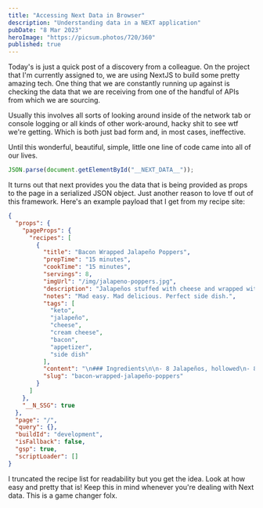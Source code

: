 ```yaml
---
title: "Accessing Next Data in Browser"
description: "Understanding data in a NEXT application"
pubDate: "8 Mar 2023"
heroImage: "https://picsum.photos/720/360"
published: true
---
```


Today's is just a quick post of a discovery from a colleague. On the project that I'm currently assigned to, we are using NextJS to build some pretty amazing tech. One thing that we are constantly running up against is checking the data that we are receiving from one of the handful of APIs from which we are sourcing.

Usually this involves all sorts of looking around inside of the network tab or console logging or all kinds of other work-around, hacky shit to see wtf we're getting. Which is both just bad form and, in most cases, ineffective.

Until this wonderful, beautiful, simple, little one line of code came into all of our lives.

```js
JSON.parse(document.getElementById("__NEXT_DATA__"));
```

It turns out that next provides you the data that is being provided as props to the page in a serialized JSON object. Just another reason to love tf out of this framework. Here's an example payload that I get from my recipe site:

```json
{
  "props": {
    "pageProps": {
      "recipes": [
        {
          "title": "Bacon Wrapped Jalapeño Poppers",
          "prepTime": "15 minutes",
          "cookTime": "15 minutes",
          "servings": 8,
          "imgUrl": "/img/jalapeno-poppers.jpg",
          "description": "Jalapeños stuffed with cheese and wrapped with bacon.",
          "notes": "Mad easy. Mad delicious. Perfect side dish.",
          "tags": [
            "keto",
            "jalapeño",
            "cheese",
            "cream cheese",
            "bacon",
            "appetizer",
            "side dish"
          ],
          "content": "\n### Ingredients\n\n- 8 Jalapeños, hollowed\n- 8oz Cream Cheese\n- 8oz shredded cheese of your choice\n- 8 slices bacon\n\n### Instructions\n\n1. Cut a \"T\" into one side of your Jalapeños and scoop out the seeds.\n1. In a bowl, mix cream cheese and shredded cheese until throughly mixed.\n1. Preheat air frier for 10 minutes at 400°\n1. Stuff each pepper with cheese mixture and wrap with one slice of bacon. Wrap the ends of the bacon underneath so they stay together.\n1. Cook for 15 minutes at 350°\n1. Eat them all in one sitting.\n",
          "slug": "bacon-wrapped-jalapeño-poppers"
        }
      ]
    },
    "__N_SSG": true
  },
  "page": "/",
  "query": {},
  "buildId": "development",
  "isFallback": false,
  "gsp": true,
  "scriptLoader": []
}
```

I truncated the recipe list for readability but you get the idea. Look at how easy and pretty that is! Keep this in mind whenever you're dealing with Next data. This is a game changer folx.
